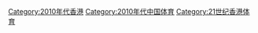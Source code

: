 [[Category:2010年代香港|Category:2010年代香港]]
[[Category:2010年代中国体育|Category:2010年代中国体育]]
[[Category:21世纪香港体育|Category:21世纪香港体育]]